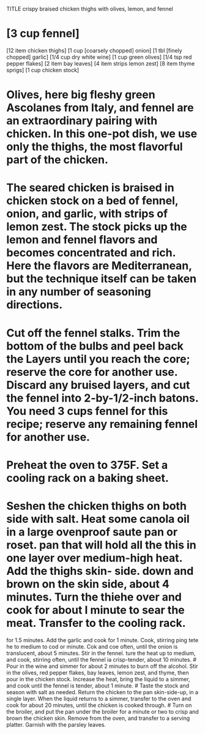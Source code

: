 TITLE crispy braised chicken thighs with olives, lemon, and fennel

# [3 cup fennel]
[12 item chicken thighs]
[1 cup [coarsely chopped] onion]
[1 tbl [finely chopped] garlic]
[1/4 cup dry white wine]
[1 cup green olives]
[1/4 tsp red pepper flakes]
[2 item bay leaves]
[4 item strips lemon zest]
[8 item thyme sprigs]
[1 cup chicken stock]

# Olives, here big fleshy green Ascolanes from Italy, and fennel are an extraordinary pairing with chicken. In this one-pot dish, we use only the thighs, the most flavorful part of the chicken.
# The seared chicken is braised in chicken stock on a bed of fennel, onion, and garlic, with strips of lemon zest. The stock picks up the lemon and fennel flavors and becomes concentrated and rich. Here the flavors are Mediterranean, but the technique itself can be taken in any number of seasoning directions.
# Cut off the fennel stalks. Trim the bottom of the bulbs and peel back the Layers until you reach the core; reserve the core for another use. Discard any bruised layers, and cut the fennel into 2-by-1/2-inch batons. You need 3 cups fennel for this recipe; reserve any remaining fennel for another use.


# Preheat the oven to 375F. Set a cooling rack on a baking sheet.
# Seshen the chicken thighs on both side with salt. Heat some canola oil in a large ovenproof saute pan or roset. pan that will hold all the this in one layer over medium-high heat. Add the thighs skin- side. down and brown on the skin side, about 4 minutes. Turn the thiehe over and cook for about I minute to sear the meat. Transfer to the cooling rack.
for 1.5 minutes. Add the garlic and cook for 1 minute. Cook, stirring ping tete he to medium to cod or minute. Cok and coe
often, until the onion is translucent, about 5 minutes. Stir in the fennel. ture the heat up to medium, and cook, stirring often, until the fennel ia crisp-tender, about 10 minutes.
# Pour in the wine and simmer for about 2 minutes to burn off the alcohol. Stir in the olives, red pepper flakes, bay leaves, lemon zest, and thyme, then pour in the chicken stock. Increase the heat, bring the liquid to a simmer, and cook until the fennel is tender, about 1 minute.
# Taste the stock and season with salt as needed. Return the chicken to the pan skin-side-up, in a single layer. When the liquid returns to a simmer, transfer to the oven and cook for about 20 minutes, until the chicken is cooked through.
# Turn on the broiler, and put the pan under the broiler for a minute or two to crisp and brown the chicken skin. Remove from the oven, and transfer to a serving platter. Garnish with the parsley leaves.